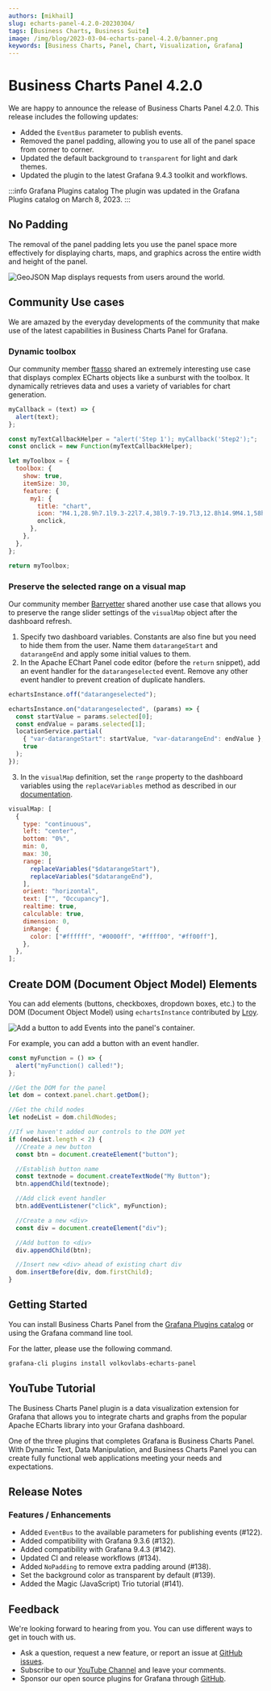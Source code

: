 ```yaml
---
authors: [mikhail]
slug: echarts-panel-4.2.0-20230304/
tags: [Business Charts, Business Suite]
image: /img/blog/2023-03-04-echarts-panel-4.2.0/banner.png
keywords: [Business Charts, Panel, Chart, Visualization, Grafana]
---
```



# Business Charts Panel 4.2.0

We are happy to announce the release of Business Charts Panel 4.2.0. This release includes the following updates:

- Added the `EventBus` parameter to publish events.
- Removed the panel padding, allowing you to use all of the panel space from corner to corner.
- Updated the default background to `transparent` for light and dark themes.
- Updated the plugin to the latest Grafana 9.4.3 toolkit and workflows.

:::info Grafana Plugins catalog
The plugin was updated in the Grafana Plugins catalog on March 8, 2023.
:::

## No Padding

The removal of the panel padding lets you use the panel space more effectively for displaying charts, maps, and graphics across the entire width and height of the panel.

<Image
  title="GeoJSON Map displays requests from users around the world."
  src="/img/blog/2023-03-04-echarts-panel-4.2.0/map.png"
/>

## Community Use cases

We are amazed by the everyday developments of the community that make use of the latest capabilities in Business Charts Panel for Grafana.

### Dynamic toolbox

Our community member [ftasso](https://github.com/ftasso) shared an extremely interesting use case that displays complex ECharts objects like a sunburst with the toolbox. It dynamically retrieves data and uses a variety of variables for chart generation.

```js
myCallback = (text) => {
  alert(text);
};

const myTextCallbackHelper = "alert('Step 1'); myCallback('Step2');";
const onclick = new Function(myTextCallbackHelper);

let myToolbox = {
  toolbox: {
    show: true,
    itemSize: 30,
    feature: {
      my1: {
        title: "chart",
        icon: "M4.1,28.9h7.1l9.3-22l7.4,38l9.7-19.7l3,12.8h14.9M4.1,58h51.4",
        onclick,
      },
    },
  },
};

return myToolbox;
```

### Preserve the selected range on a visual map

Our community member [Barryetter](https://github.com/Barryetter) shared another use case that allows you to preserve the range slider settings of the `visualMap` object after the dashboard refresh.

1. Specify two dashboard variables. Constants are also fine but you need to hide them from the user. Name them `datarangeStart` and `datarangeEnd` and apply some initial values to them.
2. In the Apache EChart Panel code editor (before the `return` snippet), add an event handler for the `datarangeselected` event. Remove any other event handler to prevent creation of duplicate handlers.

```js
echartsInstance.off("datarangeselected");

echartsInstance.on("datarangeselected", (params) => {
  const startValue = params.selected[0];
  const endValue = params.selected[1];
  locationService.partial(
    { "var-datarangeStart": startValue, "var-datarangeEnd": endValue },
    true
  );
});
```

3. In the `visualMap` definition, set the `range` property to the dashboard variables using the `replaceVariables` method as described in our [documentation](/plugins/volkovlabs-echarts-panel/variables).

```js
visualMap: [
  {
    type: "continuous",
    left: "center",
    bottom: "0%",
    min: 0,
    max: 30,
    range: [
      replaceVariables("$datarangeStart"),
      replaceVariables("$datarangeEnd"),
    ],
    orient: "horizontal",
    text: ["", "Occupancy"],
    realtime: true,
    calculable: true,
    dimension: 0,
    inRange: {
      color: ["#ffffff", "#0000ff", "#ffff00", "#ff00ff"],
    },
  },
];
```

## Create DOM (Document Object Model) Elements

You can add elements (buttons, checkboxes, dropdown boxes, etc.) to the DOM (Document Object Model) using `echartsInstance` contributed by [Lroy](https://github.com/Lroy).

<Image
  title="Add a button to add Events into the panel's container."
  src="/img/blog/2023-03-04-echarts-panel-4.2.0/dom.png"
/>

For example, you can add a button with an event handler.

```js
const myFunction = () => {
  alert("myFunction() called!");
};

//Get the DOM for the panel
let dom = context.panel.chart.getDom();

//Get the child nodes
let nodeList = dom.childNodes;

//If we haven't added our controls to the DOM yet
if (nodeList.length < 2) {
  //Create a new button
  const btn = document.createElement("button");

  //Establish button name
  const textnode = document.createTextNode("My Button");
  btn.appendChild(textnode);

  //Add click event handler
  btn.addEventListener("click", myFunction);

  //Create a new <div>
  const div = document.createElement("div");

  //Add button to <div>
  div.appendChild(btn);

  //Insert new <div> ahead of existing chart div
  dom.insertBefore(div, dom.firstChild);
}
```

## Getting Started

You can install Business Charts Panel from the [Grafana Plugins catalog](https://grafana.com/grafana/plugins/volkovlabs-echarts-panel/) or using the Grafana command line tool.

For the latter, please use the following command.

```bash
grafana-cli plugins install volkovlabs-echarts-panel
```

## YouTube Tutorial

The Business Charts Panel plugin is a data visualization extension for Grafana that allows you to integrate charts and graphs from the popular Apache ECharts library into your Grafana dashboard.

<Youtube id="DxqCrBEmrQw" title="How to create modern dashboards in Grafana." />

One of the three plugins that completes Grafana is Business Charts Panel. With Dynamic Text, Data Manipulation, and Business Charts Panel you can create fully functional web applications meeting your needs and expectations.

<Youtube
  id="wPr4gZYzUVA"
  title="Dynamic Text, Data Manipulation, and Business Charts Panel plugins."
/>

## Release Notes

### Features / Enhancements

- Added `EventBus` to the available parameters for publishing events (#122).
- Added compatibility with Grafana 9.3.6 (#132).
- Added compatibility with Grafana 9.4.3 (#142).
- Updated CI and release workflows (#134).
- Added `NoPadding` to remove extra padding around (#138).
- Set the background color as transparent by default (#139).
- Added the Magic (JavaScript) Trio tutorial (#141).

## Feedback

We're looking forward to hearing from you. You can use different ways to get in touch with us.

- Ask a question, request a new feature, or report an issue at [GitHub issues](https://github.com/volkovlabs/volkovlabs-echarts-panel/issues).
- Subscribe to our [YouTube Channel](https://www.youtube.com/@volkovlabs) and leave your comments.
- Sponsor our open source plugins for Grafana through [GitHub](https://github.com/sponsors/VolkovLabs).

